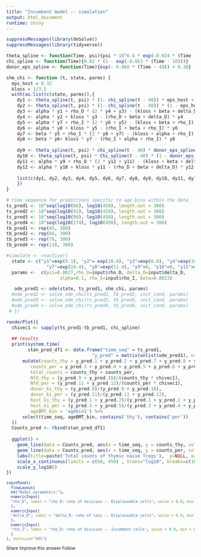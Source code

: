 ```yaml
---
title: "Incumbent model -- simulation"
output: html_document
runtime: shiny
---
```


```r
suppressMessages(library(deSolve))
suppressMessages(library(tidyverse))

theta_spline <- function(Time, psi){psi * 10^6.4 * exp(-0.024 * (Time - 49))}
chi_spline <- function(Time){0.82 * (1 - exp(-0.063 * (Time - 10)))}
donor_eps_spline <- function(Time){exp(- 0.068 * (Time - 49)) + 0.38}

shm_chi <- function (t, state, parms) {
  eps_host = 0.32
  kloss = 1/3.5
  with(as.list(c(state, parms)),{
    dy1 <- theta_spline(t, psi) * (1- chi_spline(t - 40)) * eps_host + rho_D * (2 * y2 + y1) + beta * y3 - (kloss + alpha + delta_D) * y1
    dy2 <- theta_spline(t, psi) * (1- chi_spline(t - 40)) * (1 - eps_host) + kloss * y1 + beta * y4  - (rho_D + alpha + delta_D) * y2
    dy3 <- alpha * y1 + rho_D * (2 * y4 + y3) - (kloss + beta + delta_D) * y3
    dy4 <- alpha * y2 + kloss * y3 - (rho_D + beta + delta_D) * y4
    dy5 <- alpha * y7 + rho_I * (2 * y6 + y5) - (kloss + beta + rho_I) * y5
    dy6 <- alpha * y8 + kloss * y5 - (rho_I + beta + rho_I) * y6
    dy7 <- beta * y5 + rho_I * (2 * y8 + y7) - (kloss + alpha + rho_I) * y7
    dy8 <- beta * y6+ kloss * y7 - (rho_I + alpha + rho_I) * y8
    
    dy9 <- theta_spline(t, psi) * chi_spline(t - 40) * donor_eps_spline(t) + rho_D * (2 * y10 + y9) + beta * y11  - (kloss + alpha + delta_D) * y9
    dy10 <- theta_spline(t, psi) * Chi_spline(t - 40) * (1 - donor_eps_spline(t)) + kloss * y9 + beta * y12  - (rho_D + alpha + delta_D) * y10
    dy11 <- alpha * y9 + rho_D * (2 * y12 + y11) - (kloss + beta + delta_D) * y11
    dy12 <- alpha * y10 + kloss * y11 - (rho_D + beta + delta_D) * y12
    
    list(c(dy1, dy2, dy3, dy4, dy5, dy6, dy7, dy8, dy9, dy10, dy11, dy12))
    })
}

# time sequence for predictions specific to age bins within the data
ts_pred1 <- 10^seq(log10(66), log10(450), length.out = 300)
ts_pred2 <- 10^seq(log10(91), log10(450), length.out = 300)
ts_pred3 <- 10^seq(log10(90), log10(450), length.out = 300)
ts_pred4 <- 10^seq(log10(174), log10(450), length.out = 300)
tb_pred1 <- rep(45, 300)
tb_pred2 <- rep(66, 300)
tb_pred3 <- rep(76, 300)
tb_pred4 <- rep(118, 300)
```

```r
#simulate <- reactive({
  state <- c("y1"=exp(9.1), "y2"= exp(10.6), "y3"=exp(8.8), "y4"=exp(10.4), "y5"=exp(10.3), "y6"=exp(10.7),
               "y7"=exp(10.4), "y8"=exp(11.4), "y9"=0, "y10"=0, "y11"=0, "y12"=0)
  params <-  c(psi=0.0027,rho_D=input$rho_D, delta_D=input$delta_D,
                    alpha=0.1, rho_I=input$rho_I, beta=0.0023)

   ode_pred1 <- ode(state, ts_pred1, shm_chi, params)
  #ode_pred2 <- solve_ode_chi(ts_pred2, tb_pred2, init_cond, params)
  #ode_pred3 <- solve_ode_chi(ts_pred3, tb_pred3, init_cond, params)
  #ode_pred4 <- solve_ode_chi(ts_pred4, tb_pred4, init_cond, params)
 # })
```

```r
renderPlot({
  chivec1 <- sapply(ts_pred1-tb_pred1, chi_spline)
  
  ## results
  print(system.time(
        stan_pred_df1 <- data.frame("time_seq" = ts_pred1,
                                "y_pred" = matrix(unlist(ode_pred1), nrow = length(ts_pred1), byrow = TRUE)) %>%
      mutate(counts_thy = y_pred.1 + y_pred.2 + y_pred.7 + y_pred.8 + y_pred.9 + y_pred.10,
         counts_per = y_pred.3 + y_pred.4 + y_pred.5 + y_pred.6 + y_pred.11 + y_pred.12,
         total_counts = counts_thy + counts_per,
         Nfd_thy = (y_pred.9 + y_pred.10)/(counts_thy * chivec1),
         Nfd_per = (y_pred.11 + y_pred.12)/(counts_per * chivec1),
         donor_ki_thy = (y_pred.9)/(y_pred.9 + y_pred.10),
         donor_ki_per = (y_pred.11)/(y_pred.11 + y_pred.12),
         host_ki_thy = (y_pred.1 + y_pred.7)/(y_pred.1 + y_pred.2 + y_pred.7 + y_pred.8),
         host_ki_per = (y_pred.3 + y_pred.5)/(y_pred.3 + y_pred.4 + y_pred.5 + y_pred.6),
         ageBMT_bin = 'agebin1') %>%
      select(time_seq, ageBMT_bin, contains('thy'), contains('per'))
  ))
  Counts_pred <- rbind(stan_pred_df1)
  
  ggplot() +
    geom_line(data = Counts_pred, aes(x = time_seq, y = counts_thy, color = ageBMT_bin), linetype=2) +
    geom_line(data = Counts_pred, aes(x = time_seq, y = counts_per, color = ageBMT_bin)) +
    labs(title=paste('Total counts of thymic naive Tregs'),  y=NULL, x= "Host age (days)") + 
    scale_x_continuous(limits = c(60, 450) , trans="log10", breaks=c(10, 30, 100, 300))+
    scale_y_log10() 
})
```

<small>

```r
inputPanel(
  flowLayout(
  h4("Model parameters:"),
  numericInput(
  "rho_D", label = "rho_D: rate of division -- Displaceable cells", value = 0.0, min = 0, max = 1, step = 0.01
  ),
  numericInput(
  "delta_D", label = "delta_D: rate of loss -- Displaceable cells", value = 0.0, min = 0, max = 1, step = 0.01
  ),
  numericInput(
  "rho_I", label = "rho_D: rate of division -- Incumbent cells", value = 0.0, min = 0, max = 1, step = 0.01
  )
), textsize="50%")
```

Share Improve this answer Follow
